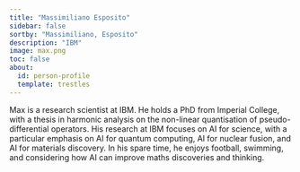 ```yaml
---
title: "Massimiliano Esposito"
sidebar: false
sortby: "Massimiliano, Esposito"
description: "IBM"
image: max.png
toc: false
about:
  id: person-profile
  template: trestles
---
```



Max is a research scientist at IBM. 
He holds a PhD from Imperial College, with a thesis in harmonic analysis on the non-linear quantisation of pseudo-differential operators. 
His research at IBM focuses on AI for science, with a particular emphasis on AI for quantum computing, AI for nuclear fusion, and AI for materials discovery. 
In his spare time, he enjoys football, swimming, and considering how AI can improve maths discoveries and thinking.
